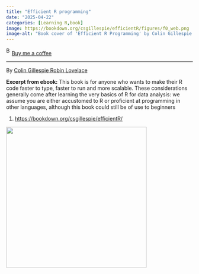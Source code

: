 ```yaml
---
title: "Efficient R programming"
date: "2025-04-22"
categories: [Learning R,book]
image: https://bookdown.org/csgillespie/efficientR/figures/f0_web.png
image-alt: "Book cover of 'Efficient R Programming' by Colin Gillespie and Robin Lovelace, featuring a detailed black-and-white illustration of a heron above a red block with the book title and subtitle 'A Practical Guide to Smarter Programming,' published by O'Reilly."
---
```


<link href="https://fonts.googleapis.com/css?family=Cookie" rel="stylesheet"><a class="bmc-button" target="_blank" href="https://www.buymeacoffee.com/JoscelinRocha">![Buy me a coffee](https://cdn.buymeacoffee.com/buttons/bmc-new-btn-logo.svg){alt="Buy me a coffee" width="15" height="21"}Buy me a coffee</a>

------------------------------------------------------------------------

By [Colin Gillespie Robin Lovelace](https://bookdown.org/csgillespie/efficientR/)

**Excerpt from ebook:** This book is for anyone who wants to make their R code faster to type, faster to run and more scalable. These considerations generally come after learning the very basics of R for data analysis: we assume you are either accustomed to R or proficient at programming in other languages, although this book could still be of use to beginners

1.  <https://bookdown.org/csgillespie/efficientR/>

![](https://bookdown.org/csgillespie/efficientR/figures/f0_web.png){width="379"}
